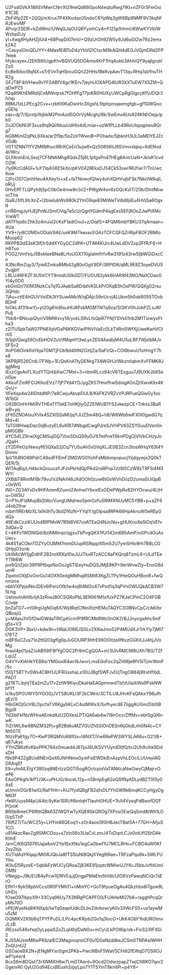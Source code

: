 U2FsdGVkX189SVMwrCNrrXI29neQd66GpoN4eqtuRwg7IKt+nZF0r5FmOsiK1C3E
ZbF4fp2ZE+2QQj/mXrux7P4XKodax05ndoC6YpWq3gW6Bp8NMF9V3kqNfRJEwvMF
4Pvqr2SEIR+bZdWm//UWqGJqOUQRYyixhCy4rrFI25p1hhmU6WwKYVbiWWzbpDJy
yI+itwg8HyAHZjlUi4+68PopDi07mV/+Q9zUrGh92W5y9Jd6uGtZw7Rz2emxk2A2
+CasyulOinQDJYY+4MasfEiBToD4zYbVQ1CtscM9kAQH4dEGJVQjmDRd2FP7eiek
hfykcayexJ2EKB8ih/gpKhvBQVUQ5DDAms4KrF1HqAukb3AhhiQY9yajlgnaVZz0
EcBe9/kicl9qNX+sTrEVnTqHSrcuGQn22HHs1BkKvpAevT13q+RHq7aVfnuTHR2g
GFJT8F4tVHwu9vYFSABfV4gc1KErv7jeyHJOXAPD4lUR3XXTuEW7X5ZM+QqDwPZ5
fQqdt9KhEMRdIjCeMWrqrsk7fOHfFg77joKR0HUXyUWCpRgGlgcyKfVJDQr3IVnp
8BMJ1xLLPEcg2Cvx+rzkKt0KaDsnHc3XgshL5tphpmqaemgfgb+gf1QWQooyGEIq
xas+dj/7/Sjvxtp1bjbkM2PmAod5QOrVyMcghj/6k/SwEmu6Us924KNhOejp/pb0
2vJDObNI3F3xus9lq9QiiNtuuUdHIx4dLmiar+uzWfPLLb49RxUIspqplwuRQrg7
leGMKmIZqPkL6Xka/ar2f9p/5oZoV1WwoB+POhadx/5jbknH3UL0aMDYEJZcVGdb
V0T1ZNN7lYV2M6Mhuc9RrKCeEn3ujw6vQz50856IlJ9SVmnxbpq+6dENvd4l/Wcv
QLFAnmEnLSezj7CFNNAMhg6QdxZ5j6L1pfgsPn47HEg8AmrUaN+JklxK1cvdOZtK
/1y6KcCdAGl+1uY7lq4G6E5kXo/pKV0428EkxDJ54Ck53swi1RUfwr7/TnUwc6uw
CjPcO07CjmhHeu4AXey1s+xE+faTNowofQlwy4ohXQHVujbFSk7NkclWAqlLnRUj
0HvEPFTLQPyh9jSpC0bOe4mw8n3i/2+PWgW4sn6zGQcKzIT/Z0b/DlntNhwocTha
ISa9J3IfL9trXnZ+l2biwlubWs980k2YmG9qe83MiWeTVdid6jiEu4HVj5a6OgxR
crIR6mgJyHJEjPnWJ3mIOVqj7a5cUrQgnYGdmP4agEes5EFjROoZJwPtXMcVreWT
dATFhjs6cZhk3z4mJuI2cKsF1adiOxuI+z/OqllS+4FQM6mbYBKU37qAmaan+4Ua
YV9+/yi8C0M0xODiaV9AE/usK9MTkexacEGAzTCFCQFQZrRIpFBOF2BMIoMoop62
RKPPB3dS3sK3Ifj1rSddXYGyGC2dPK+UTiM4KU/c4UwLdDVZxp2FfR/F6+HH8Tuo
POG2/VmfxqJ5BxkteeBNa8LrfoUGX7XlgiaImYrfvRw3191z43rw5ljbWGiDxcCo
A3NcRmZqy3/7jnk6ZmkaBMb42gB0oOgV9DFi3RPtD6/qML9E8Z3oyeDVU5ZvqjbY
LBLU46FKZF3U5VCYT9rmdUSIkGDT/FUGU82ykk6HAR9f43NO/Na1CDaoGYI4y0O0
xbGinDr/7i0M3NzkCs7q1GJAabSa8DddVASLkP/OXqB3hOxPW/QQXg02rsu3QHdc
7jAu+ctlE4hGUVVoIDk3tYSuwAMcW/qDAjc59nUcvj4LUkm5h0okR055TOvbBDHF
foOkL4f31kwYj+yt20g6Vd6suHfJ8PsbMGMTNTq9za/SOIKV0hJobPZLsJ6fPulj
Ybb8+BNsupQlyr/V9MWxvy18/yokLSRvLfsQpR7YNjYSVs01nb2M1TiowyoFtha3
zZlTUSpkTaW07PN6XpVGsP6KKGVwlPNVIVaEc0LkTitRni5WfXjUweKwhVCtrIiS
9/IjqVQwgS9OvEbHOV2uVifMqmYI3wLycZE04AsdbjM4U5uLRF7WjxIbMJv5FSv2
XoPG6OinkfisYbja7GMTjFOb9dd0tN2OztjZa/5aFt/Qi+COl6bwuU1sHmgY7hx8
3KPRjR526CrdLl7FWp+1E/QsKnATtyDENrg73AWGHJrWkzmIqbmXvFFMK8JqgMeg
iExzCgsAvFLXcdYTQrkbXwC7Mst+3+nbmRLcz94cV6TExguu7J9UXKJb8Senl5jw
AKeuFZmRFCUKIkoEVz77jP7Yd4YDJygZK57HnxfhwSdsigAGnZjtXwvA9x4KQvU+
1IFeXqx4w24lDtddNP/7a8CwjuAbvpDUL8/KkFK2VRZvVPJRPueQGwGy1ooW1hGi
O92BOnHrfAKRVTHEeTfTbkE7oHKjtyOZZEIWUB1YS2xkezpCE+Tnkss3BaRwB+yq
zF65ZNOAIsuXVIx4SZXlSSsMl/jqYJUZ5m48Q+h8/W6Wb6wlFXIX0gwdG7qMd+4i
TsTGWHwpDqc0qBuzyEL6uKRl74NbgdCwgPJ/eSJVHPV63ZSYGuuDVsn0npM0GBIr
4YC54LZ9rwlXgCMSujDQ7VoxS0sQS9yDJ1t7mPneT6knPDgOjVlVbCHzyJoJQalH
zY2DPeOziNwsyf63QXaS2jCq7YU5uAh5vDVqXLJE0B3Zcn3tosWHqY63t4YDnnnr
1pV1X4NO89PdrC49sdFFEmF2MGWG0YohFsMbbmpopucjYijdqywjx2Q0kTQER/5j
WlTAqBq/LHAbckQroucaYJFJxPkHdQj/PAd2roRPnp7Jz9I5CzW9zT8FSi4M3WYi
2XBjbT8RmlM1Br79vuIVJ/NAif46JXdOOh0zuw6tGoWVhDozD2umaSUiQpB+0xWG
lN0+ZG3AYxDv9HFAmmRZuxniZAnhwtYbvxlEsODePWpRx82HYOcwu/4LtHu+GWSU
G+P1nJFIdMupBsSWo/VungUMqheoSpmOzfuSRtMXNUyMC5YBB+p+aZF6J4obZlhw
rsbm1lRErMzXL1xIh0hTy3bdZf6zN+YYqIY/gOlpsa8RPA66HpAknuW5eREp0dQa
49EdkCzziKUUo4BfPMoW7R9t8V67uvATEaQ4NJcNu+gHUKnoXe5lOqVEfv3dQa+Q
E+4KPz1WDNlQd/8zlNMlmpi/qgzuTkPvgQKX1fUl142m6B5AmP/oGPcdOuAsUev+
4k8STaCOknTDZYyOUMM7ntmDUupRSRqqzN5m52U7ymSHIo9rh7B8LCGQHpjO3znb
UkWAcWt1jgDdHF2B2roXRXp10eJUJTkxRTzACC6aFKQrq8TzmL6+ULdTEeYTRt6W
pix6Q/iZjdc39PRPtbqxNoOoJg5TIEeyHuDQSJMjE8KP+9erWnwZly+EnnG8dumR
ZqwtoOXljDxOorGu14OXX0xdgMMhajRSMI83KgZLTPy1HIeQOuHBonR+fwQnmzos
nbbVXPpjslNeJDEv6lPsrcOfb1w4oj8l4M2o47vPxd1q3qPVnOWUQkACB3W75Lhg
UshnuInAHIb/IjA3zRiwJ80CSQRoPbL9ER061M1xfUxPZ7KJeCPmC2O4FGBC/uqe
bnZaTD7+mS9rgUgNOq6X/WjdRqtClNnXtzHEMuTAQYC3OBNvCpC/cA6/brQBosjQ
y+MApu3VGfDwIDWdaTRlCpKicm1P9fRCMbRWc0nOKZrBJJnyogsAhc5niFg5s+V3
DGK3VP+3bxU+kdw9n+HRaLIO6RJSGLv2XKwJmv52P4MUdXJr1rkYly7jMI7t78TZ
m8F6uCZus71o2ttQO3gfIg0pJvGOURP3hfrE99OOltzellfKvzGGKXJJ4hjJVoMg
fnaul4p01yaZ/oAB59IF8fYgCQC2Fr9mCgQGA+m/3UIvRMCM8lJXh7BG/TZfLqUZ
O4VYvXlAHkYEB9srYM0oxiR4wrl9JwvrLmsEdoFoc2qZHt6je8fV5lTjmrWmP/5c
t50jT58TYv5Ws4CBH1JUFRGsshaLs10UJBgfSWFJvD/jTngO884j9XxHfXdLPADT
g21KTLibjnjTEa2mZu17v2ztW9KiyuDkaHaEAGpmnwdTbfzUIa/kWa9PskNWbfYf
Ix1kySPOUWY5lYGOGjJVTS8UKLl3F2kCWrn/3CTILU8JHvKFsQAkxY96ufhgEz/0
H6iGKOjGcV8LOpcfaTV8KgybKLvC4utMWxX/5vfhyec8E7IiggAUGm/Db0IBBgzR
Yd3ibFkfNzWHroAEnkdAzU2DXesLPTiQA6ab4w7l9irOccrZffMv+ebr0gQl6nwK
7rZrlWL6w6BNZM32Pj+gR2BdkuMZVGUZhSSIOnDESntkjGkdLnh0N4c+CYNt50TE
NtzzPaEfgy7O+KwP3RQMVoR8fGs+t6NXT/Vw6RePW3WYSLA66u+G21/B+q67ukyc
YYHZBRzKvKbvPPK784z0mued4J6TpiJ6UKSVYUyrdDltfQ/tci2Uh9clhk9DdsDH
f9x9P42ZgBUx8NEnQsX6JNHNmx0ymFsiEWDkiEnAzpVhLEOciLUUmyIAGD8AqjEf
E9+yhrAlLElgY390zq8NErtzzQGTI5ogROctcpisVaTANKcaNwOwyCjMajrvOwNj
EAoOP6gfs1kP1J3K+uPHJG/4nceL12p+n58nIpEg62oQSfNyADLydBZT0I0y0AsE
aUmoVDQrB1wlG/RaFfHIrr+KiJ7fydQBgFB2qfxDLfYhGW9k6mqKCCyHgyDgNN3f
rfeWUuysM4pUAAtc9yKw1SRUf6knlqHTIauht0HUE+1h/t4VysqPdBwofDGFPOmK
BRSb9meCP6RttiQBk63ZlWQYwTyXQE9SkQROg7XPxsOEwQqSmd8IWh1LO0/p5ThP
7RiftZ7/To/WCZ5y+LHYm86QEoqY+zOr4aooSf0HBJecTBat5A+77GH+AfjuS1CO
u91AkzcRavZg9SMICDou+s7zIn56o3UaCvLzmJ4TxDqnLCJx0otUfG5hDAkKtInE
/amC/K6Q5076UajwboV2Yp1SxXNu1egCa0bwf1U7MCLRHo+FCBO4oW0Kf2syZbjs
XUTIdAsYKqap/Ml0RJQbJa8fTS5luNI8QkjXYeg99lae+TRFzaPqu6k+SWLFUYbu
iK9uD5RyzeE+5qblkFzWUCyQRoaZj83KE91joptcWMiwUJYKcJ5bbJvfhIUmIOMN
VNegg+J9k/EUB4yPcw1lj1RVEqJjDngpPMeEtn5hfdlcUlO6VzPawqNCiQr7sErO
Eflh1+9yk58pbVCcs0R0FYMhTl+nMmYC+GoT8fyueOgAs4Qkzhbs8I7gsw9LUHDs
fOseD97IkpyX9+33Cyq96Uy7X3NRgPCAPFO0/FUAHeMO7b8+ragghPcqQryMs70O
oPEjWyeNq8iKNXpb/lwTq0aqeiUdlcDLbvZdvbxw/yA0v33WcFS0+ux1aywMu5zM
OQMIKVZK9ji6qTPYFPuDL/LPc4pcKRjvbZGo1q3locO+UkK4ObY1hdUROtmvJLzB
iREzso546xfxqOyLppaSZoZLqI4hjlDaN0u+mCyULkPOI8ip/xb+FivS2/RFXGi2
KJS5AUsmMKwPKb/atEC3MagvoqnoCF0u1D0aNzddkeJCSm0TM1AslWHHZnQUnfJZ
GSOaoeBX2N+jENgMYxoSgm2PKb+Pwc9lBxF5WaV5CHi82fEWqD7OS6OJwP1yee/4
BcxS6m8DQst73rXNMXH6w7LmGTAerd+9Ocd2OdwzpapZTwjCtWKO7qn/2GgeixR0
QyU2Gd94EcxBEuxh3/pyLpo7Y1T5YmT8knltPi+p4Y8=

